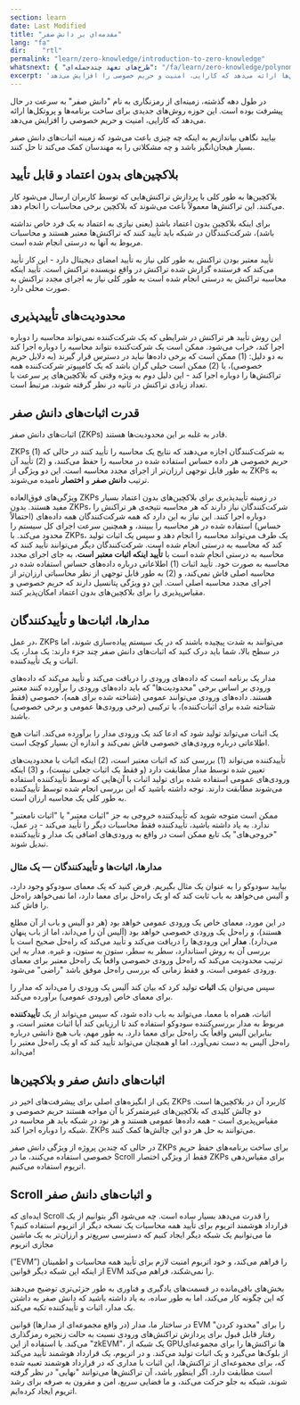 ```yaml
---
section: learn
date: Last Modified
title: "مقدمه‌ای بر دانش صفر"
lang: "fa"
dir:    "rtl"
permalink: "learn/zero-knowledge/introduction-to-zero-knowledge"
whatsnext: { "طرح‌های تعهد چندجمله‌ای": "/fa/learn/zero-knowledge/polynomial-commitment-schemes" }
excerpt: 'در طول دهه گذشته، زمینه‌ای از رمزنگاری به نام "دانش صفر" به سرعت در حال پیشرفت بوده است. این حوزه روش‌های جدیدی برای ساخت برنامه‌ها و پروتکل‌ها ارائه می‌دهد که کارایی، امنیت و حریم خصوصی را افزایش می‌دهد.'
---
```



در طول دهه گذشته، زمینه‌ای از رمزنگاری به نام "دانش صفر" به سرعت در حال پیشرفت بوده است. این حوزه روش‌های جدیدی برای ساخت برنامه‌ها و پروتکل‌ها ارائه می‌دهد که کارایی، امنیت و حریم خصوصی را افزایش می‌دهد.

بیایید نگاهی بیاندازیم به اینکه چه چیزی باعث می‌شود که زمینه اثبات‌های دانش صفر بسیار هیجان‌انگیز باشد و چه مشکلاتی را به مهندسان کمک می‌کند تا حل کنند.

## بلاکچین‌های بدون اعتماد و قابل تأیید

بلاکچین‌ها به طور کلی با پردازش تراکنش‌هایی که توسط کاربران ارسال می‌شود کار می‌کنند. این تراکنش‌ها معمولاً باعث می‌شوند که بلاکچین برخی محاسبات را انجام دهد.

برای اینکه بلاکچین بدون اعتماد باشد (یعنی نیازی به اعتماد به یک فرد خاص نداشته باشد)، شرکت‌کنندگان در شبکه باید تأیید کنند که تراکنش‌ها معتبر هستند و محاسبات مربوط به آنها به درستی انجام شده است.

تأیید معتبر بودن تراکنش به طور کلی نیاز به تأیید امضای دیجیتال دارد - این کار تأیید می‌کند که فرستنده گزارش شده تراکنش در واقع نویسنده تراکنش است. تأیید اینکه محاسبه تراکنش به درستی انجام شده است به طور کلی نیاز به اجرای مجدد تراکنش به صورت محلی دارد.

## محدودیت‌های تأییدپذیری

این روش تأیید هر تراکنش در شرایطی که یک شرکت‌کننده نمی‌تواند محاسبه را دوباره اجرا کند، خراب می‌شود. ممکن است یک شرکت‌کننده نتواند محاسبه را دوباره اجرا کند به دو دلیل: (1) ممکن است که برخی داده‌ها نباید در دسترس قرار گیرند (به دلایل حریم خصوصی)، یا (2) ممکن است خیلی گران باشد که یک کامپیوتر شرکت‌کننده همه تراکنش‌ها را دوباره اجرا کند - این دلیل دوم به ویژه وقتی که بلاکچین‌های پر سرعت با تعداد زیادی تراکنش در ثانیه در نظر گرفته شوند، مرتبط است.

## قدرت اثبات‌های دانش صفر

اثبات‌های دانش صفر (ZKPs) قادر به غلبه بر این محدودیت‌ها هستند.

ZKPs به شرکت‌کنندگان اجازه می‌دهند که نتایج یک محاسبه را تأیید کنند در حالی که (1) حریم خصوصی هر داده حساس استفاده شده در محاسبه را حفظ می‌کنند، و (2) تأیید آن به طور قابل توجهی ارزان‌تر از اجرای مجدد محاسبه است. این دو ویژگی از ZKPs به ترتیب **دانش صفر** و **اختصار** نامیده می‌شوند.

ویژگی‌های فوق‌العاده ZKPs در زمینه تأییدپذیری برای بلاکچین‌های بدون اعتماد بسیار مفید هستند. بدون ZKPs، شرکت‌کنندگان نیاز دارند که هر محاسبه نتیجه‌ی هر تراکنش را دوباره اجرا کنند. این نیاز به این دارد که همه شرکت‌کنندگان همه داده‌های (احتمالاً حساس) استفاده شده در هر محاسبه را ببینند، و همچنین سرعت اجرای کل سیستم را محدود می‌کند. با ZKPs، یک طرف می‌تواند محاسبه را انجام دهد و سپس یک اثبات تولید کند که محاسبه به درستی انجام شده است. شرکت‌کنندگان دیگر می‌توانند تأیید کنند که محاسبه به درستی انجام شده است با **تأیید اینکه اثبات معتبر است**، به جای اجرای مجدد محاسبه به صورت خود. تأیید اثبات (1) اطلاعاتی درباره داده‌های حساس استفاده شده در محاسبه اصلی فاش نمی‌کند، و (2) به طور قابل توجهی از نظر محاسباتی ارزان‌تر از اجرای مجدد محاسبه اصلی است. این دو ویژگی پتانسیل دارند که حریم خصوصی و مقیاس‌پذیری را برای بلاکچین‌های بدون اعتماد امکان‌پذیر کنند.

## مدارها، اثبات‌ها و تأییدکنندگان

در عمل، ZKPs می‌توانند به شدت پیچیده باشند که در یک سیستم پیاده‌سازی شوند، اما در سطح بالا، شما باید درک کنید که اثبات‌های دانش صفر چند جزء دارند: یک مدار، یک اثبات و یک تأییدکننده.

مدار یک برنامه است که داده‌های ورودی را دریافت می‌کند و تأیید می‌کند که داده‌های ورودی بر اساس برخی "محدودیت‌ها" که باید داده‌های ورودی را برآورده کنند معتبر هستند. داده‌های ورودی می‌توانند عمومی (شناخته شده برای همه)، خصوصی (فقط شناخته شده برای اثبات‌کننده)، یا ترکیبی (برخی ورودی‌ها عمومی و برخی خصوصی) باشند.

یک اثبات می‌تواند تولید شود که ادعا کند یک ورودی مدار را برآورده می‌کند. اثبات هیچ اطلاعاتی درباره ورودی‌های خصوصی فاش نمی‌کند و اندازه آن بسیار کوچک است.

تأییدکننده می‌تواند (1) بررسی کند که اثبات معتبر است، (2) اینکه اثبات با محدودیت‌های تعیین شده توسط مدار مطابقت دارد (و فقط یک اثبات جعلی نیست)، و (3) اینکه ورودی‌های عمومی استفاده شده برای تولید اثبات با آن‌هایی که توسط تأییدکننده استفاده می‌شوند مطابقت دارند. توجه داشته باشید که این بررسی انجام شده توسط تأییدکننده به طور کلی یک محاسبه ارزان است.

<Aside type="tip" title="">
  ممکن است متوجه شوید که تأییدکننده خروجی به جز "اثبات معتبر" یا "اثبات نامعتبر" ندارد. به یاد داشته باشید،
  تأییدکننده فقط محاسبات دیگر را تأیید می‌کند - در عمل، "خروجی‌های" یک تابع ممکن است در واقع به ورودی‌های
  اضافی یک مدار و تأییدکننده تبدیل شوند.
</Aside>

### مدارها، اثبات‌ها و تأییدکنندگان — یک مثال

بیایید سودوکو را به عنوان یک مثال بگیریم. فرض کنید که یک معمای سودوکو وجود دارد، و آلیس می‌خواهد به باب ثابت کند که او یک راه‌حل برای معما دارد، اما نمی‌خواهد راه‌حل را فاش کند.

در این مورد، معمای خاص یک ورودی عمومی خواهد بود (هر دو آلیس و باب از آن مطلع هستند)، و راه‌حل یک ورودی خصوصی خواهد بود (آلیس آن را می‌داند، اما از باب پنهان می‌دارد). **مدار** این ورودی‌ها را دریافت می‌کند و تأیید می‌کند که راه‌حل صحیح است با بررسی آن به روش استاندارد، سطر به سطر، ستون به ستون، و غیره. مدار به این ترتیب محدودیت می‌کند که راه‌حل ورودی خصوصی واقعاً یک راه‌حل معتبر برای معمای ورودی عمومی است، و فقط زمانی که بررسی راه‌حل موفق باشد "راضی" می‌شود.

سپس می‌توان یک **اثبات** تولید کرد که بیان کند آلیس یک ورودی را می‌داند که مدار را برای معمای خاص (ورودی عمومی) برآورده می‌کند.

اثبات، همراه با معما، می‌تواند به باب داده شود، که سپس می‌تواند از یک **تأییدکننده** مربوط به مدار بررسی‌کننده سودوکو استفاده کند تا ارزیابی کند آیا اثبات معتبر است، و بنابراین آلیس واقعاً یک راه‌حل برای معما دارد. به طور مهم، باب هیچ دانشی درباره راه‌حل آلیس به دست نمی‌آورد، اما او همچنان می‌تواند تأیید کند که او یک راه‌حل معتبر را می‌داند!

## اثبات‌های دانش صفر و بلاکچین‌ها

یکی از انگیزه‌های اصلی برای پیشرفت‌های اخیر در ZKPs کاربرد آن در بلاکچین‌ها است. دو چالش کلیدی که بلاکچین‌های غیرمتمرکز با آن مواجه هستند حریم خصوصی و مقیاس‌پذیری است - همه داده‌ها عمومی هستند و هر نود در شبکه باید هر محاسبه در شبکه را دوباره اجرا کند. ZKPs می‌توانند به حل هر دو این چالش‌ها کمک کنند.

در حالی که چندین پروژه از ویژگی دانش صفر ZKPs برای ساخت برنامه‌های حفظ حریم خصوصی استفاده می‌کنند، ما در Scroll فقط از ویژگی اختصار ZKPs برای مقیاس‌دهی اتریوم استفاده می‌کنیم.

## Scroll و اثبات‌های دانش صفر

ایده‌ای که Scroll را قدرت می‌دهد بسیار ساده است. چه می‌شود اگر بتوانیم از یک قرارداد هوشمند اتریوم برای تأیید همه محاسبات یک نسخه دیگر از اتریوم استفاده کنیم؟ ما می‌توانیم یک شبکه دیگر ایجاد کنیم که دسترسی سریع‌تر و ارزان‌تر به یک ماشین مجازی اتریوم

 (”EVM”) را فراهم می‌کند، و خود اتریوم امنیت لازم برای تأیید همه محاسبات و اطمینان از اینکه این شبکه دیگر قوانین EVM را نمی‌شکند، فراهم می‌کند.

بخش‌های باقی‌مانده در قسمت‌های یادگیری و فناوری به طور جزئی‌تری توضیح می‌دهند که این چگونه کار می‌کند، اما به طور ساده، به یاد داشته باشید که دانش صفر به داشتن یک مدار، اثبات و تأییدکننده تکیه می‌کند.

در ساختار ما، مدار (در واقع مجموعه‌ای از مدارها) قوانین EVM را برای "محدود کردن" رفتار قابل قبول برای پردازش تراکنش‌های ورودی نسبت به حالت زنجیره رمزگذاری می‌کند. با استفاده از این "zkEVM"، یک شبکه از GPU‌ها تراکنش‌ها را برای مجموعه‌ای از بلوک‌ها می‌گیرد و یک اثبات تولید می‌کند. و در اتریوم، یک قرارداد هوشمند تأیید می‌کند که، برای مجموعه‌ای از تراکنش‌ها، این اثبات با مداری که در قرارداد هوشمند تعبیه شده است مطابقت دارد. اگر اینطور باشد، آن تراکنش‌ها می‌توانند "نهایی" در نظر گرفته شوند، شبکه به جلو حرکت می‌کند، و ما فضایی سریع، امن و مقرون به صرفه برای رشد اتریوم ایجاد کرده‌ایم.
